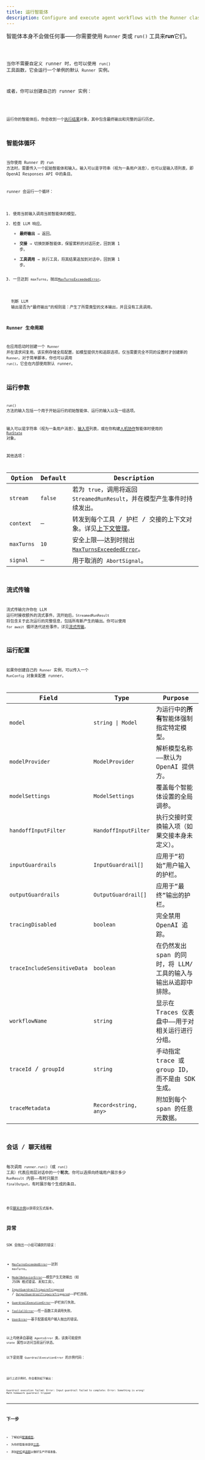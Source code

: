 ```yaml
---
title: 运行智能体
description: Configure and execute agent workflows with the Runner class
---
```



智能体本身不会做任何事——你需要使用 `Runner` 类或 `run()` 工具来**run**它们。

<Code lang="typescript" code={helloWorldExample} title="简单运行" />

当你不需要自定义 runner 时，也可以使用 `run()` 工具函数，它会运行一个单例的默认 `Runner` 实例。

或者，你可以创建自己的 runner 实例：

<Code lang="typescript" code={helloWorldWithRunnerExample} title="简单运行" />

运行你的智能体后，你会收到一个[执行结果](/openai-agents-js/zh/guides/results)对象，其中包含最终输出和完整的运行历史。

## 智能体循环

当你使用 Runner 的 run 方法时，需要传入一个起始智能体和输入。输入可以是字符串（视为一条用户消息），也可以是输入项列表，即 OpenAI Responses API 中的条目。

runner 会运行一个循环：

1. 使用当前输入调用当前智能体的模型。
2. 检查 LLM 响应。
   - **最终输出** → 返回。
   - **交接** → 切换到新智能体，保留累积的对话历史，回到第 1 步。
   - **工具调用** → 执行工具，将其结果追加到对话中，回到第 1 步。
3. 一旦达到 `maxTurns`，抛出[`MaxTurnsExceededError`](/openai-agents-js/openai/agents-core/classes/maxturnsexceedederror)。

<Aside type="note">
  判断 LLM
  输出是否为“最终输出”的规则是：产生了所需类型的文本输出，并且没有工具调用。
</Aside>

### Runner 生命周期

在应用启动时创建一个 `Runner` 并在请求间复用。该实例存储全局配置，如模型提供方和追踪选项。仅当需要完全不同的设置时才创建新的 `Runner`。对于简单脚本，你也可以调用 `run()`，它会在内部使用默认 runner。

## 运行参数

`run()` 方法的输入包括一个用于开始运行的初始智能体、运行的输入以及一组选项。

输入可以是字符串（视为一条用户消息）、[输入项](/openai-agents-js/openai/agents-core/type-aliases/agentinputitem)列表，或在你构建[人机协作](/openai-agents-js/zh/guides/human-in-the-loop)智能体时使用的 [`RunState`](/openai-agents-js/openai/agents-core/classes/runstate) 对象。

其他选项：

| Option     | Default | Description                                                                                                         |
| ---------- | ------- | ------------------------------------------------------------------------------------------------------------------- |
| `stream`   | `false` | 若为 `true`，调用将返回 `StreamedRunResult`，并在模型产生事件时持续发出。                                           |
| `context`  | –       | 转发到每个工具 / 护栏 / 交接的上下文对象。详见[上下文管理](/openai-agents-js/zh/guides/context)。                   |
| `maxTurns` | `10`    | 安全上限——达到时抛出[`MaxTurnsExceededError`](/openai-agents-js/openai/agents-core/classes/maxturnsexceedederror)。 |
| `signal`   | –       | 用于取消的 `AbortSignal`。                                                                                          |

## 流式传输

流式传输允许你在 LLM 运行时接收额外的流式事件。流开始后，`StreamedRunResult` 将包含关于此次运行的完整信息，包括所有新产生的输出。你可以使用 `for await` 循环迭代这些事件。详见[流式传输](/openai-agents-js/zh/guides/streaming)。

## 运行配置

如果你创建自己的 `Runner` 实例，可以传入一个 `RunConfig` 对象来配置 runner。

| Field                       | Type                  | Purpose                                                       |
| --------------------------- | --------------------- | ------------------------------------------------------------- |
| `model`                     | `string \| Model`     | 为运行中的**所有**智能体强制指定特定模型。                    |
| `modelProvider`             | `ModelProvider`       | 解析模型名称——默认为 OpenAI 提供方。                          |
| `modelSettings`             | `ModelSettings`       | 覆盖每个智能体设置的全局调参。                                |
| `handoffInputFilter`        | `HandoffInputFilter`  | 执行交接时变换输入项（如果交接本身未定义）。                  |
| `inputGuardrails`           | `InputGuardrail[]`    | 应用于“初始”用户输入的护栏。                                  |
| `outputGuardrails`          | `OutputGuardrail[]`   | 应用于“最终”输出的护栏。                                      |
| `tracingDisabled`           | `boolean`             | 完全禁用 OpenAI 追踪。                                        |
| `traceIncludeSensitiveData` | `boolean`             | 在仍然发出 span 的同时，将 LLM/工具的输入与输出从追踪中排除。 |
| `workflowName`              | `string`              | 显示在 Traces 仪表盘中——用于对相关运行进行分组。              |
| `traceId` / `groupId`       | `string`              | 手动指定 trace 或 group ID，而不是由 SDK 生成。               |
| `traceMetadata`             | `Record<string, any>` | 附加到每个 span 的任意元数据。                                |

## 会话 / 聊天线程

每次调用 `runner.run()`（或 `run()` 工具）代表应用层对话中的一个**轮次**。你可以选择向终端用户展示多少 `RunResult` 内容——有时只展示 `finalOutput`，有时展示每个生成的条目。

<Code lang="typescript" code={chatLoopExample} title="延续对话历史的示例" />

参见[聊天示例](https://github.com/openai/openai-agents-js/tree/main/examples/basic/chat.ts)以获得交互式版本。

## 异常

SDK 会抛出一小组可捕获的错误：

- [`MaxTurnsExceededError`](/openai-agents-js/openai/agents-core/classes/maxturnsexceedederror)——达到 `maxTurns`。
- [`ModelBehaviorError`](/openai-agents-js/openai/agents-core/classes/modelbehaviorerror)——模型产生无效输出（如 JSON 格式错误、未知工具）。
- [`InputGuardrailTripwireTriggered`](/openai-agents-js/openai/agents-core/classes/inputguardrailtripwiretriggered) / [`OutputGuardrailTripwireTriggered`](/openai-agents-js/openai/agents-core/classes/outputguardrailtripwiretriggered)——护栏违规。
- [`GuardrailExecutionError`](/openai-agents-js/openai/agents-core/classes/guardrailexecutionerror)——护栏执行失败。
- [`ToolCallError`](/openai-agents-js/openai/agents-core/classes/toolcallerror)——任一函数工具调用失败。
- [`UserError`](/openai-agents-js/openai/agents-core/classes/usererror)——基于配置或用户输入抛出的错误。

以上均继承自基础 `AgentsError` 类，该类可能提供 `state` 属性以访问当前运行状态。

以下是处理 `GuardrailExecutionError` 的示例代码：

<Code
  lang="typescript"
  code={runningAgentsExceptionExample}
  title="护栏执行错误"
/>

运行上述示例时，你会看到如下输出：

```
Guardrail execution failed: Error: Input guardrail failed to complete: Error: Something is wrong!
Math homework guardrail tripped
```

---

## 下一步

- 了解如何[配置模型](/openai-agents-js/zh/guides/models)。
- 为你的智能体提供[工具](/openai-agents-js/zh/guides/tools)。
- 添加[护栏](/openai-agents-js/zh/guides/guardrails)或[追踪](/openai-agents-js/zh/guides/tracing)以做好生产环境准备。
